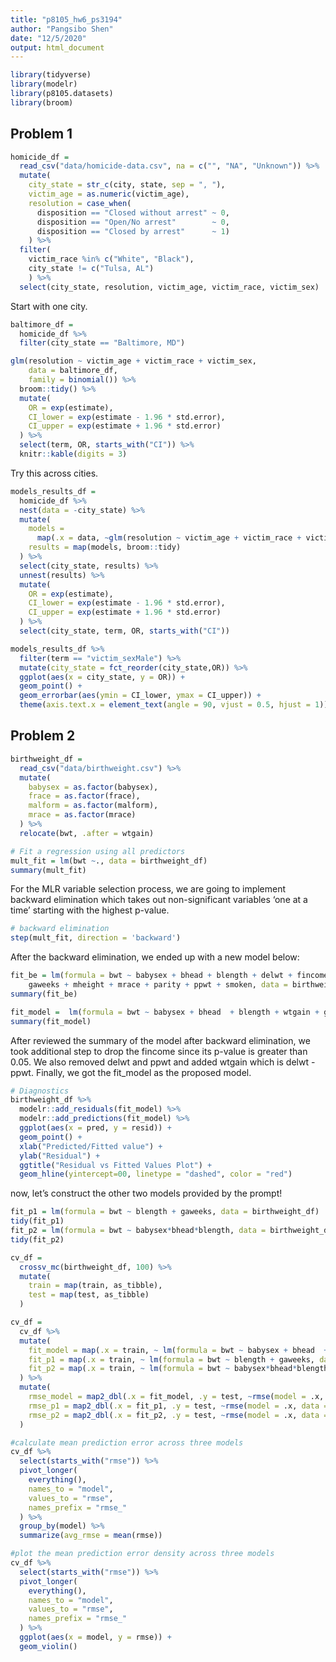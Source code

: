 ```yaml
---
title: "p8105_hw6_ps3194"
author: "Pangsibo Shen"
date: "12/5/2020"
output: html_document
---
```

```r
library(tidyverse)
library(modelr)
library(p8105.datasets)
library(broom)
```

## Problem 1

```r
homicide_df = 
  read_csv("data/homicide-data.csv", na = c("", "NA", "Unknown")) %>%
  mutate(
    city_state = str_c(city, state, sep = ", "),
    victim_age = as.numeric(victim_age),
    resolution = case_when(
      disposition == "Closed without arrest" ~ 0,
      disposition == "Open/No arrest"        ~ 0,
      disposition == "Closed by arrest"      ~ 1)
    ) %>% 
  filter(
    victim_race %in% c("White", "Black"),
    city_state != c("Tulsa, AL")
    ) %>%
  select(city_state, resolution, victim_age, victim_race, victim_sex)
```

Start with one city.

```r
baltimore_df =
  homicide_df %>% 
  filter(city_state == "Baltimore, MD")

glm(resolution ~ victim_age + victim_race + victim_sex,
    data = baltimore_df,
    family = binomial()) %>%
  broom::tidy() %>%
  mutate(
    OR = exp(estimate),
    CI_lower = exp(estimate - 1.96 * std.error),
    CI_upper = exp(estimate + 1.96 * std.error)
  ) %>%
  select(term, OR, starts_with("CI")) %>%
  knitr::kable(digits = 3)
```

Try this across cities.

```r
models_results_df = 
  homicide_df %>%
  nest(data = -city_state) %>%
  mutate(
    models = 
      map(.x = data, ~glm(resolution ~ victim_age + victim_race + victim_sex, data = .x, family = binomial())),
    results = map(models, broom::tidy)
  ) %>%
  select(city_state, results) %>%
  unnest(results) %>%
  mutate(
    OR = exp(estimate),
    CI_lower = exp(estimate - 1.96 * std.error),
    CI_upper = exp(estimate + 1.96 * std.error)
  ) %>%
  select(city_state, term, OR, starts_with("CI"))
```



```r
models_results_df %>%
  filter(term == "victim_sexMale") %>%
  mutate(city_state = fct_reorder(city_state,OR)) %>%
  ggplot(aes(x = city_state, y = OR)) +
  geom_point() +
  geom_errorbar(aes(ymin = CI_lower, ymax = CI_upper)) +
  theme(axis.text.x = element_text(angle = 90, vjust = 0.5, hjust = 1))
```

## Problem 2

```r
birthweight_df = 
  read_csv("data/birthweight.csv") %>%
  mutate(
    babysex = as.factor(babysex),
    frace = as.factor(frace),
    malform = as.factor(malform),
    mrace = as.factor(mrace)
  ) %>%
  relocate(bwt, .after = wtgain)
```
```r
# Fit a regression using all predictors
mult_fit = lm(bwt ~., data = birthweight_df)
summary(mult_fit)
```

For the MLR variable selection process, we are going to implement backward elimination which takes out non-significant variables 'one at a time' starting with the highest p-value.
```r
# backward elimination
step(mult_fit, direction = 'backward')
```

After the backward elimination, we ended up with a new model below:
```r
fit_be = lm(formula = bwt ~ babysex + bhead + blength + delwt + fincome + 
    gaweeks + mheight + mrace + parity + ppwt + smoken, data = birthweight_df)
summary(fit_be)

fit_model =  lm(formula = bwt ~ babysex + bhead  + blength + wtgain + gaweeks + mheight + mrace + parity  + smoken, data = birthweight_df)
summary(fit_model)
```

After reviewed the summary of the model after backward elimination, we took additional step to drop the fincome since its p-value is greater than 0.05. We also removed delwt and ppwt and added wtgain which is delwt - ppwt. Finally, we got the fit_model as the proposed model.


```r
# Diagnostics
birthweight_df %>% 
  modelr::add_residuals(fit_model) %>% 
  modelr::add_predictions(fit_model) %>% 
  ggplot(aes(x = pred, y = resid)) + 
  geom_point() +
  xlab("Predicted/Fitted value") +
  ylab("Residual") +
  ggtitle("Residual vs Fitted Values Plot") +
  geom_hline(yintercept=00, linetype = "dashed", color = "red")
```

now, let's construct the other two models provided by the prompt!
```r
fit_p1 = lm(formula = bwt ~ blength + gaweeks, data = birthweight_df)
tidy(fit_p1)
fit_p2 = lm(formula = bwt ~ babysex*bhead*blength, data = birthweight_df)
tidy(fit_p2)
```

```r
cv_df = 
  crossv_mc(birthweight_df, 100) %>%
  mutate(
    train = map(train, as_tibble),
    test = map(test, as_tibble)
  )
```

```r
cv_df = 
  cv_df %>% 
  mutate(
    fit_model = map(.x = train, ~ lm(formula = bwt ~ babysex + bhead  + blength + wtgain + gaweeks + mheight + mrace + parity  + smoken, data = .x)),
    fit_p1 = map(.x = train, ~ lm(formula = bwt ~ blength + gaweeks, data = .x)),
    fit_p2 = map(.x = train, ~ lm(formula = bwt ~ babysex*bhead*blength, data = .x))
  ) %>% 
  mutate(
    rmse_model = map2_dbl(.x = fit_model, .y = test, ~rmse(model = .x, data = .y)),
    rmse_p1 = map2_dbl(.x = fit_p1, .y = test, ~rmse(model = .x, data = .y)),
    rmse_p2 = map2_dbl(.x = fit_p2, .y = test, ~rmse(model = .x, data = .y))
  )
```

```r
#calculate mean prediction error across three models
cv_df %>% 
  select(starts_with("rmse")) %>% 
  pivot_longer(
    everything(),
    names_to = "model",
    values_to = "rmse",
    names_prefix = "rmse_"
  ) %>% 
  group_by(model) %>% 
  summarize(avg_rmse = mean(rmse))
```

```r
#plot the mean prediction error density across three models
cv_df %>% 
  select(starts_with("rmse")) %>% 
  pivot_longer(
    everything(),
    names_to = "model",
    values_to = "rmse",
    names_prefix = "rmse_"
  ) %>% 
  ggplot(aes(x = model, y = rmse)) +
  geom_violin()
```